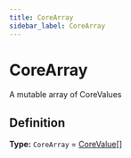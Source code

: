 ```yaml
---
title: CoreArray
sidebar_label: CoreArray
---
```


# CoreArray

A mutable array of CoreValues

## Definition

**Type:** `CoreArray` = [CoreValue](./types/corevalue)[]

